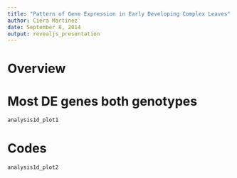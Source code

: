 ```yaml
---
title: "Pattern of Gene Expression in Early Developing Complex Leaves"
author: Ciera Martinez
date: September 8, 2014
output: revealjs_presentation
---
```


Overview 
========================================================


Most DE genes both genotypes
========================================================

```r
analysis1d_plot1
```

Codes
========================================================

```r
analysis1d_plot2
```

